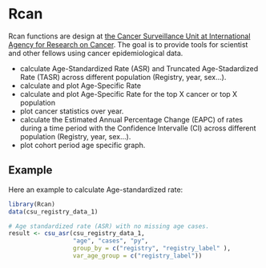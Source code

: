 
# Rcan

Rcan functions are design at [the Cancer Surveillance Unit at International Agency for Research on Cancer](https://www.iarc.fr/en/research-groups/sec1/index.php). The goal is to provide tools for scientist and other fellows using cancer epidemiological data. 

* calculate Age-Standardized Rate (ASR) and Truncated Age-Stadardized Rate (TASR) across different population (Registry, year, sex...).
* calculate and plot Age-Specific Rate
* calculate and plot Age-Specific Rate for the top X cancer or top X population
* plot cancer statistics over year.
* calculate the Estimated Annual Percentage Change (EAPC) of rates during a time period with the Confidence Intervalle (CI) across different population (Registry, year, sex...).
* plot cohort period age specific graph.



## Example

Here an example to calculate Age-standardized rate:

```r
library(Rcan)
data(csu_registry_data_1)

# Age standardized rate (ASR) with no missing age cases.
result <- csu_asr(csu_registry_data_1, 
                  "age", "cases", "py",
                  group_by = c("registry", "registry_label" ),
                  var_age_group = c("registry_label"))
```
